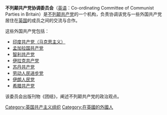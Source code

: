 '''不列颠共产党协调委员会'''（[[英语|英语]]：Co-ordinating Committee of Communist Parties in Britain）是[[不列颠共产党|不列颠共产党]]的一个机构，负责协调该党与一些外国共产党居住在[[英国|英国]]的成员之间的交流与合作。

这些外国共产党包括：
*[[印度共产党（马克思主义）|印度共产党（马克思主义）]]
*[[孟加拉国共产党|孟加拉国共产党]]
*[[智利共产党|智利共产党]]
*[[伊拉克共产党|伊拉克共产党]]
*[[苏丹共产党|苏丹共产党]]
*[[劳动人民进步党|劳动人民进步党]]
*[[伊朗人民党|伊朗人民党]]
*[[希腊共产党|希腊共产党]]

该委员会出版刊物《团结》，阐述不列颠共产党的政治观点。

[[Category:英国共产主义组织|Category:英国共产主义组织]]
[[Category:在英國的外國人|Category:在英國的外國人]]